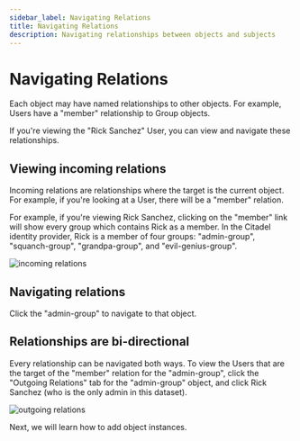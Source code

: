 ```yaml
---
sidebar_label: Navigating Relations
title: Navigating Relations
description: Navigating relationships between objects and subjects
---
```


# Navigating Relations

Each object may have named relationships to other objects. For example, Users have a "member" relationship to Group objects.

If you're viewing the "Rick Sanchez" User, you can view and navigate these relationships.

## Viewing incoming relations

Incoming relations are relationships where the target is the current object. For example, if you're looking at a User, there will be a "member" relation. 

For example, if you're viewing Rick Sanchez, clicking on the "member" link will show every group which contains Rick as a member. In the Citadel identity provider, Rick is a member of four groups: "admin-group", "squanch-group", "grandpa-group", and "evil-genius-group".

![incoming relations](/incoming-relations.png)

## Navigating relations

Click the "admin-group" to navigate to that object. 

## Relationships are bi-directional

Every relationship can be navigated both ways. To view the Users that are the target of the "member" relation for the "admin-group", click the "Outgoing Relations" tab for the "admin-group" object, and click Rick Sanchez (who is the only admin in this dataset).

![outgoing relations](/outgoing-relations.png)

Next, we will learn how to add object instances.
